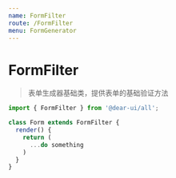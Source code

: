 ```yaml
---
name: FormFilter
route: /FormFilter
menu: FormGenerator
---
```



# FormFilter

> 表单生成器基础类，提供表单的基础验证方法

<Props of={FormFilter} />

```jsx static
import { FormFilter } from '@dear-ui/all';

class Form extends FormFilter {
  render() {
    return (
      ...do something
    )
  }
}
```

